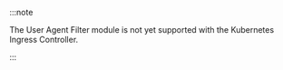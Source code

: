 :::note

The User Agent Filter module is not yet supported with the Kubernetes Ingress Controller.

:::
